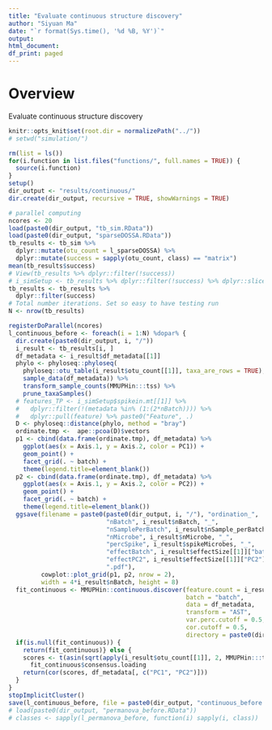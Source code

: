 ```yaml
---
title: "Evaluate continuous structure discovery"
author: "Siyuan Ma"
date: "`r format(Sys.time(), '%d %B, %Y')`"
output:
html_document:
df_print: paged
---
```

# Overview
Evaluate continuous structure discovery

```r
knitr::opts_knit$set(root.dir = normalizePath("../"))
# setwd("simulation/")
```
```r
rm(list = ls())
for(i.function in list.files("functions/", full.names = TRUE)) {
  source(i.function)
}
setup()
dir_output <- "results/continuous/"
dir.create(dir_output, recursive = TRUE, showWarnings = TRUE)
```

```r
# parallel computing
ncores <- 20
load(paste0(dir_output, "tb_sim.RData"))
load(paste0(dir_output, "sparseDOSSA.RData"))
tb_results <- tb_sim %>% 
  dplyr::mutate(otu_count = l_sparseDOSSA) %>% 
  dplyr::mutate(success = sapply(otu_count, class) == "matrix")
mean(tb_results$success)
# View(tb_results %>% dplyr::filter(!success))
# i_simSetup <- tb_results %>% dplyr::filter(!success) %>% dplyr::slice(1)
tb_results <- tb_results %>% 
  dplyr::filter(success)
# Total number iterations. Set so easy to have testing run
N <- nrow(tb_results)
```

```r
registerDoParallel(ncores)
l_continuous_before <- foreach(i = 1:N) %dopar% {
  dir.create(paste0(dir_output, i, "/"))
  i_result <- tb_results[i, ]
  df_metadata <- i_result$df_metadata[[1]]
  phylo <- phyloseq::phyloseq(
    phyloseq::otu_table(i_result$otu_count[[1]], taxa_are_rows = TRUE),
    sample_data(df_metadata)) %>% 
    transform_sample_counts(MMUPHin:::tss) %>% 
    prune_taxaSamples()
  # features_TP <- i_simSetup$spikein.mt[[1]] %>% 
  #   dplyr::filter(!(metadata %in% (1:(2*nBatch)))) %>% 
  #   dplyr::pull(feature) %>% paste0("Feature", .)
  D <- phyloseq::distance(phylo, method = "bray")
  ordinate.tmp <-  ape::pcoa(D)$vectors
  p1 <- cbind(data.frame(ordinate.tmp), df_metadata) %>% 
    ggplot(aes(x = Axis.1, y = Axis.2, color = PC1)) +
    geom_point() +
    facet_grid(. ~ batch) +
    theme(legend.title=element_blank())
  p2 <- cbind(data.frame(ordinate.tmp), df_metadata) %>% 
    ggplot(aes(x = Axis.1, y = Axis.2, color = PC2)) +
    geom_point() +
    facet_grid(. ~ batch) +
    theme(legend.title=element_blank())
  ggsave(filename = paste0(paste0(dir_output, i, "/"), "ordination_",
                           "nBatch", i_result$nBatch, "_",
                           "nSamplePerBatch", i_result$nSample_perBatch, "_",
                           "nMicrobe", i_result$nMicrobe, "_",
                           "percSpike", i_result$spikeMicrobes, "_",
                           "effectBatch", i_result$effectSize[[1]]["batch"], "_",
                           "effectPC2", i_result$effectSize[[1]]["PC2"], "_",
                           ".pdf"),
         cowplot::plot_grid(p1, p2, nrow = 2),
         width = 4*i_result$nBatch, height = 8)
  fit_continuous <- MMUPHin::continuous.discover(feature.count = i_result$otu_count[[1]] %>% apply(2, MMUPHin:::tss),
                                                 batch = "batch",
                                                 data = df_metadata,
                                                 transform = "AST",
                                                 var.perc.cutoff = 0.5,
                                                 cor.cutoff = 0.5,
                                                 directory = paste0(dir_output, i, "/"))
  if(is.null(fit_continuous)) {
    return(fit_continuous)} else {
    scores <- t(asin(sqrt(apply(i_result$otu_count[[1]], 2, MMUPHin:::tss)))) %*% 
      fit_continuous$consensus.loading
    return(cor(scores, df_metadata[, c("PC1", "PC2")]))
  }
}
stopImplicitCluster()
save(l_continuous_before, file = paste0(dir_output, "continuous_before.RData"))
# load(paste0(dir_output, "permanova_before.RData"))
# classes <- sapply(l_permanova_before, function(i) sapply(i, class))
```
